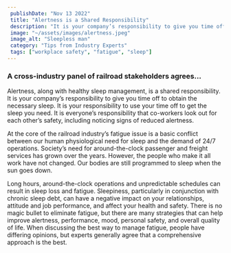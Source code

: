 ```yaml
---
 publishDate: "Nov 13 2022"
 title: "Alertness is a Shared Responsibility"
 description: "It is your company’s responsibility to give you time off to obtain the necessary sleep. It is your responsibility to use your time off to get the sleep you need."
 image: "~/assets/images/alertness.jpeg"
 image_alt: "Sleepless man"
 category: "Tips from Industry Experts"
 tags: ["workplace safety", "fatigue", "sleep"]
---
```


### A cross-industry panel of railroad stakeholders agrees...

Alertness, along with healthy sleep management, is a shared responsibility. It is your company’s responsibility to give you time off to obtain the necessary sleep. It is your responsibility to use your time off to get the sleep you need. It is everyone’s responsibility that co-workers look out for each other’s safety, including noticing signs of reduced alertness.

At the core of the railroad industry’s fatigue issue is a basic conflict between our human physiological need for sleep and the demand of 24/7 operations. Society’s need for around-the-clock passenger and freight services has grown over the years. However, the people who make it all work have not changed. Our bodies are still programmed to sleep when the sun goes down.

Long hours, around-the-clock operations and unpredictable schedules can result in sleep loss and fatigue. Sleepiness, particularly in conjunction with chronic sleep debt, can have a negative impact on your relationships, attitude and job performance, and affect your health and safety. There is no magic bullet to eliminate fatigue, but there are many strategies that can help improve alertness, performance, mood, personal safety, and overall quality of life. When discussing the best way to manage fatigue, people have differing opinions, but experts generally agree that a comprehensive approach is the best.
